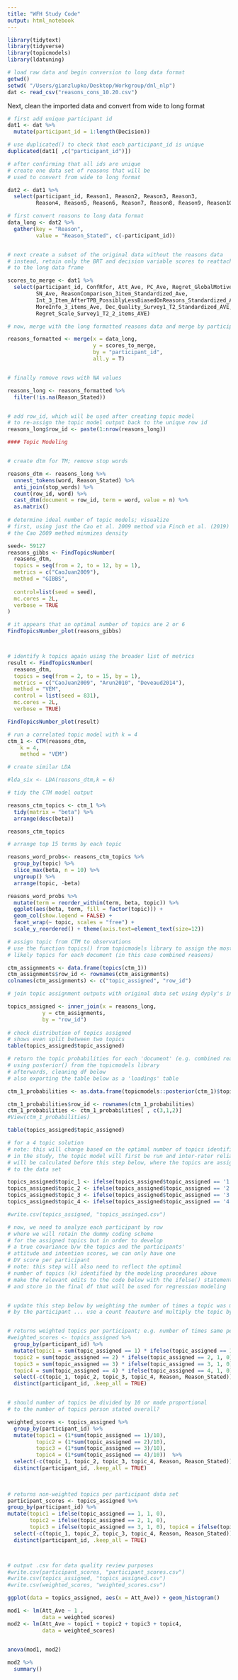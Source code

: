 ```yaml
---
title: "WFH Study Code"
output: html_notebook
---
```



```r
library(tidytext) 
library(tidyverse)
library(topicmodels) 
library(ldatuning)
```



```r
# load raw data and begin conversion to long data format 
getwd() 
setwd( "/Users/gianzlupko/Desktop/Workgroup/dnl_nlp") 
dat <- read_csv("reasons_cons_10.20.csv")
```


Next, clean the imported data and convert from wide to long format 


```r
# first add unique participant id 
dat1 <- dat %>%
  mutate(participant_id = 1:length(Decision))

# use duplicated() to check that each participant_id is unique 
duplicated(dat1[ ,c("participant_id")])

# after confirming that all ids are unique
# create one data set of reasons that will be 
# used to convert from wide to long format 

dat2 <- dat1 %>%
  select(participant_id, Reason1, Reason2, Reason3, Reason3, 
         Reason4, Reason5, Reason6, Reason7, Reason8, Reason9, Reason10)  

# first convert reasons to long data format
data_long <- dat2 %>%
  gather(key = "Reason", 
         value = "Reason_Stated", c(-participant_id)) 


# next create a subset of the original data without the reasons data
# instead, retain only the BRT and decision variable scores to reattach
# to the long data frame

scores_to_merge <- dat1 %>%
  select(participant_id, ConfRfor, Att_Ave, PC_Ave, Regret_GlobalMotive_Ave, 
         SN_Ave, ReasonComparison_3item_Standardized_Ave,
         Int_3_Item_AfterTPB_PossiblyLessBiasedOnReasons_Standardized_Ave, 
         MoreInfo_3_items_Ave, Dec_Quality_Survey1_T2_Standardized_AVE, 
         Regret_Scale_Survey1_T2_2_items_AVE)

# now, merge with the long formatted reasons data and merge by participant_id

reasons_formatted <- merge(x = data_long, 
                           y = scores_to_merge, 
                           by = "participant_id", 
                           all.y = T)


# finally remove rows with NA values 

reasons_long <- reasons_formatted %>%
  filter(!is.na(Reason_Stated)) 


# add row_id, which will be used after creating topic model
# to re-assign the topic model output back to the unique row id 
reasons_long$row_id <- paste(1:nrow(reasons_long))

```




```r
#### Topic Modeling 


# create dtm for TM; remove stop words

reasons_dtm <- reasons_long %>%
  unnest_tokens(word, Reason_Stated) %>%
  anti_join(stop_words) %>%
  count(row_id, word) %>%
  cast_dtm(document = row_id, term = word, value = n) %>%
  as.matrix() 
              
# determine ideal number of topic models; visualize
# first, using just the Cao et al. 2009 method via Finch et al. (2019)
# the Cao 2009 method minmizes density 

seed<- 59127
reasons_gibbs <- FindTopicsNumber(
  reasons_dtm,
  topics = seq(from = 2, to = 12, by = 1),
  metrics = c("CaoJuan2009"),
  method = "GIBBS",
  
  control=list(seed = seed),
  mc.cores = 2L,
  verbose = TRUE
)

# it appears that an optimal number of topics are 2 or 6
FindTopicsNumber_plot(reasons_gibbs) 



# identify k topics again using the broader list of metrics
result <- FindTopicsNumber(
  reasons_dtm,
  topics = seq(from = 2, to = 15, by = 1),
  metrics = c("CaoJuan2009", "Arun2010", "Deveaud2014"),
  method = "VEM",
  control = list(seed = 831),
  mc.cores = 2L,
  verbose = TRUE)

FindTopicsNumber_plot(result)


```



```r
# run a correlated topic model with k = 4
ctm_1 <- CTM(reasons_dtm, 
    k = 4, 
    method = "VEM")

# create similar LDA 

#lda_six <- LDA(reasons_dtm,k = 6) 

# tidy the CTM model output 

reasons_ctm_topics <- ctm_1 %>%
  tidy(matrix = "beta") %>%
  arrange(desc(beta)) 

reasons_ctm_topics

# arrange top 15 terms by each topic 

reasons_word_probs<- reasons_ctm_topics %>%
  group_by(topic) %>%
  slice_max(beta, n = 10) %>% 
  ungroup() %>%
  arrange(topic, -beta)

reasons_word_probs %>%
  mutate(term = reorder_within(term, beta, topic)) %>%
  ggplot(aes(beta, term, fill = factor(topic))) +
  geom_col(show.legend = FALSE) +
  facet_wrap(~ topic, scales = "free") +
  scale_y_reordered() + theme(axis.text=element_text(size=12)) 
```


```r
# assign topic from CTM to observations 
# use the function topics() from topicmodels library to assign the most
# likely topics for each document (in this case combined reasons) 

ctm_assignments <- data.frame(topics(ctm_1)) 
ctm_assignments$row_id <- rownames(ctm_assignments) 
colnames(ctm_assignments) <- c("topic_assigned", "row_id") 

# join topic assignment outputs with original data set using dyply's inner_join() 

topics_assigned <- inner_join(x = reasons_long, 
           y = ctm_assignments, 
           by = "row_id") 
  
# check distribution of topics assigned
# shows even split between two topics 
table(topics_assigned$topic_assigned) 
```


```r
# return the topic probabilities for each 'document' (e.g. combined reasons)
# using posterior() from the topicmodels library
# afterwards, cleaning df below
# also exporting the table below as a 'loadings' table 

ctm_1_probabilities <- as.data.frame(topicmodels::posterior(ctm_1)$topics)

ctm_1_probabilities$row_id <- rownames(ctm_1_probabilities) 
ctm_1_probabilities <- ctm_1_probabilities[ , c(3,1,2)] 
#View(ctm_1_probabilities) 
```


```r

table(topics_assigned$topic_assigned) 

# for a 4 topic solution
# note: this will change based on the optimal number of topics identified above 
# in the study, the topic model will first be run and inter-rater reliability
# will be calculated before this step below, where the topics are assigned back 
# to the data set 

topics_assigned$topic_1 <- ifelse(topics_assigned$topic_assigned == '1', 1, 0)
topics_assigned$topic_2 <- ifelse(topics_assigned$topic_assigned == '2', 1, 0)
topics_assigned$topic_3 <- ifelse(topics_assigned$topic_assigned == '3', 1, 0)
topics_assigned$topic_4 <- ifelse(topics_assigned$topic_assigned == '4', 1, 0)

#write.csv(topics_assigned, "topics_assinged.csv") 

# now, we need to analyze each participant by row 
# where we will retain the dummy coding scheme 
# for the assigned topics but in order to develop
# a true covariance b/w the topics and the participants' 
# attitude and intention scores, we can only have one 
# DV score per participant 
# note: this step will also need to reflect the optimal 
# number of topics (k) identified by the modeling procedures above 
# make the relevant edits to the code below with the ifelse() statements 
# and store in the final df that will be used for regression modeling 


# update this step below by weighting the number of times a topic was mentioned
# by the participant ... use a count feauture and multiply the topic by n to weight


# returns weighted topics per participant; e.g. number of times same person stated a topic
#weighted_scores <- topics_assigned %>%
  group_by(participant_id) %>%
  mutate(topic1 = sum(topic_assigned == 1) * ifelse(topic_assigned == 1, 1, 0), 
  topic2 = sum(topic_assigned == 2) * ifelse(topic_assigned == 2, 1, 0), 
  topic3 = sum(topic_assigned == 3) * ifelse(topic_assigned == 3, 1, 0),
  topic4 = sum(topic_assigned == 4) * ifelse(topic_assigned == 4, 1, 0)) %>%
  select(-c(topic_1, topic_2, topic_3, topic_4, Reason, Reason_Stated)) %>%
  distinct(participant_id, .keep_all = TRUE) 


# should number of topics be divided by 10 or made proportional
# to the number of topics person stated overall? 

weighted_scores <- topics_assigned %>%
  group_by(participant_id) %>%
  mutate(topic1 = (1*sum(topic_assigned == 1)/10), 
         topic2 = (1*sum(topic_assigned == 2)/10),
         topic3 = (1*sum(topic_assigned == 3)/10), 
         topic4 = (1*sum(topic_assigned == 4)/10))  %>%
  select(-c(topic_1, topic_2, topic_3, topic_4, Reason, Reason_Stated)) %>%
  distinct(participant_id, .keep_all = TRUE) 

  
  
# returns non-weighted topics per participant data set 
participant_scores <- topics_assigned %>%
group_by(participant_id) %>%
mutate(topic1 = ifelse(topic_assigned == 1, 1, 0), 
       topic2 = ifelse(topic_assigned == 2, 1, 0), 
       topic3 = ifelse(topic_assigned == 3, 1, 0), topic4 = ifelse(topic_assigned == 4, 1, 0)) %>%
  select(-c(topic_1, topic_2, topic_3, topic_4, Reason, Reason_Stated)) %>%
  distinct(participant_id, .keep_all = TRUE) 



# output .csv for data quality review purposes
#write.csv(participant_scores, "participant_scores.csv") 
#write.csv(topics_assigned, "topics_assigned.csv")
#write.csv(weighted_scores, "weighted_scores.csv") 


```




```r

ggplot(data = topics_assigned, aes(x = Att_Ave)) + geom_histogram() 


```


```r

mod1 <- lm(Att_Ave ~ 1 , 
           data = weighted_scores)
mod2 <- lm(Att_Ave ~ topic1 + topic2 + topic3 + topic4, 
           data = weighted_scores)

 
anova(mod1, mod2)

mod2 %>%
  summary()

```



